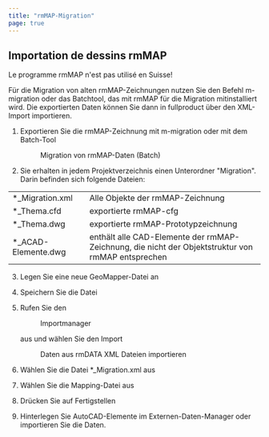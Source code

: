 ```yaml
---
title: "rmMAP-Migration"
page: true
---
```

## Importation de dessins rmMAP
<GeoMapper>
<Success>
 <Bold> Le programme rmMAP n&#39;est pas utilis&#233; en Suisse! </Bold> 
</Success>


F&#252;r die Migration von alten rmMAP-Zeichnungen nutzen Sie den Befehl m-migration oder das Batchtool, das mit rmMAP f&#252;r die Migration mitinstalliert wird. Die exportierten Daten k&#246;nnen Sie dann in  <Placeholder>fullproduct</Placeholder> &#252;ber den XML-Import importieren.


1. Exportieren Sie die rmMAP-Zeichnung mit m-migration oder mit dem Batch-Tool <Menu>Migration von rmMAP-Daten (Batch)</Menu> 
2. Sie erhalten in jedem Projektverzeichnis einen Unterordner &quot;Migration&quot;. Darin befinden sich folgende Dateien:
<table>
<tr><td>*_Migration.xml
</td>
<td>Alle Objekte der rmMAP-Zeichnung
</td>
</tr>
<tr><td>*_Thema.cfd
</td>
<td>exportierte rmMAP-cfg
</td>
</tr>
<tr><td>*_Thema.dwg
</td>
<td>exportierte rmMAP-Prototypzeichnung
</td>
</tr>
<tr><td>*_ACAD-Elemente.dwg
</td>
<td>enth&#228;lt alle CAD-Elemente der rmMAP-Zeichnung, die nicht der Objektstruktur von rmMAP entsprechen
</td>
</tr>
</table>

3. Legen Sie eine neue GeoMapper-Datei an

4. Speichern Sie die Datei

5. Rufen Sie den <Menu>Importmanager </Menu> aus und w&#228;hlen Sie den Import <Menu>Daten aus rmDATA XML Dateien importieren</Menu> 
6. W&#228;hlen Sie die Datei *_Migration.xml aus

7. W&#228;hlen Sie die Mapping-Datei aus

8.  Dr&#252;cken Sie auf <Border>Fertigstellen</Border> 
9. Hinterlegen Sie AutoCAD-Elemente im Externen-Daten-Manager oder importieren Sie die Daten.




</GeoMapper>
